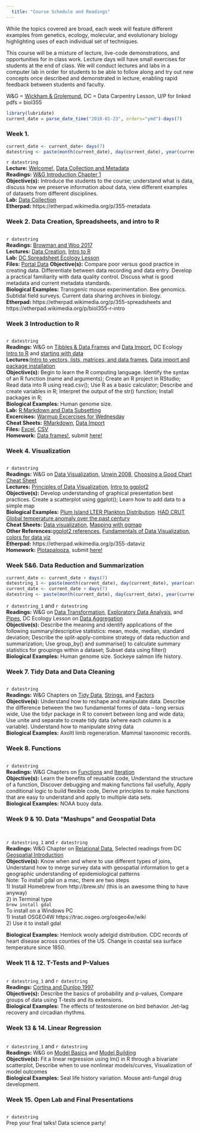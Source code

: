 ```yaml
---  
  title: "Course Schedule and Readings"  
---  
```

  While the topics covered are broad, each week will feature different examples from genetics, ecology, molecular, and evolutionary biology highlighting uses of each individual set of techniques.    
  
This course will be a mixture of lecture, live-code demonstrations, and opportunities for in class work. Lecture days will have small exercises for students at the end of class. We will conduct lectures and labs in a computer lab in order for students to be able to follow along and try out new concepts once described and demonstrated in lecture, enabling rapid feedback between students and faculty.
  
W&G = [Wickham & Grolemund](http://r4ds.had.co.nz), DC = Data Carpentry Lesson, U/P for linked pdfs = biol355
    
```r
library(lubridate)
current_date = parse_date_time("2018-01-23", orders="ymd")-days(7)
```
### Week 1.  
```r
current_date <- current_date+ days(7)
datestring <- paste(month(current_date), day(current_date), year(current_date), sep="/")
```
`r datestring`  
__Lecture:__ [Welcome!](./Lectures/01_intro.pdf),  [Data Collection and Metadata](./Lectures/02_data_collection.pdf)  
__Readings:__ [W&G Introduction Chapter 1](http://r4ds.had.co.nz/introduction.html)  
__Objective(s):__ Introduce the students to the course; understand what is data, discuss how we preserve information about data, view different examples of datasets from different disciplines.  
__Lab:__ [Data Collection](./Labs/lab_1_data_collection.html)  
__Etherpad:__ https://etherpad.wikimedia.org/p/355-metadata  

### Week  2. Data Creation, Spreadsheets, and intro to R  
```r
```
`r datestring`  
__Readings:__ [Browman and Woo 2017](./Readings/Browman_and_Woo_Spreadsheets.pdf)  
__Lectures:__  [Data Creation](./Lectures/03_data_creation.html), [Intro to R](./Lectures/04_r_intro.html)  
__Lab:__ [DC Spreadsheet Ecology Lesson](http://www.datacarpentry.org/spreadsheet-ecology-lesson/)  
__Files:__ [Portal Data](https://ndownloader.figshare.com/files/2252083) 
__Objective(s):__ Compare poor versus good practice in creating data. Differentiate between data recording and data entry. Develop a practical familiarity with data quality control. Discuss what is good metadata and current metadata standards.  
__Biological Examples:__ Transgenic mouse experimentation. Bee genomics. Subtidal field surveys. Current data sharing archives in biology.  
__Etherpad:__ https://etherpad.wikimedia.org/p/355-spreadsheets and https://etherpad.wikimedia.org/p/biol355-r-intro    
  
### Week  3 Introduction to R 
```r
```
`r datestring`  
__Readings:__ W&G on [Tibbles & Data Frames](http://r4ds.had.co.nz/tibbles.html) and [Data Import](http://r4ds.had.co.nz/data-import.html), DC Ecology [Intro to R](http://www.datacarpentry.org/R-ecology-lesson/01-intro-to-r.html) and [starting with data](http://www.datacarpentry.org/R-ecology-lesson/02-starting-with-data.html)  
__Lectures:__[Intro to vectors, lists, matrices, and data frames](./Lectures/05_r_intro_list_matrix_df.html), [Data import and package installation](./Lectures/06_read_data_libraries.html)  
__Objective(s):__  Begin to learn the R computing language. Identify the syntax of an R function (name and arguments); Create an R project in RStudio; Read data into R using read.csv(); Use R as a basic calculator; Describe and create variables in R; Interpret the output of the str() function; Install packages in R;  
__Biological Examples:__ Human genome size.   
__Lab:__ [R Markdown and Data Subsetting](./Labs/Lab_Rmarkdown_Subsetting.html)  
__Excercises:__ [Warmup Excercises for Wednesday](./Labs/lab_2_warmup.html)  
__Cheat Sheets:__ [RMarkdown](https://www.rstudio.com/wp-content/uploads/2015/02/rmarkdown-cheatsheet.pdf), [Data Import](https://github.com/rstudio/cheatsheets/raw/master/data-import.pdf)  
__Files:__ [Excel](./Data/my_data.xlsx), [CSV](./Data/my_data.csv)     
__Homework:__ [Data frames!](./Assignments/2_data_frames.html), submit [here!](https://www.dropbox.com/request/e8pfG6vDPn47TsIIa0sS)    

### Week 4. Visualization 
```r
```
`r datestring`  
__Readings:__ W&G on [Data Visualization](http://r4ds.had.co.nz/data-visualisation.html),  [Unwin 2008](./Readings/Unwin_2008_dataviz.pdf), [Choosing a Good Chart Cheat Sheet](./Readings/choosing-a-good-chart-09.pdf)  
__Lectures:__ [Principles of Data Visualization](./Lectures/07_data_viz_principles.pdf), [Intro to ggplot2](./Lectures/08_ggplot_intro.html)  
__Objective(s):__  Develop understanding of graphical presentation best practices. Create a scatterplot using ggplot(); Learn how to add data to a simple map    
__Biological Examples:__  [Plum Island LTER Plankton Distribution](./Lectures/data/EST-PR-PlanktonChemTax.xls). [HAD CRUT Global temperature anomaly over the past century](./Lectures/data/hadcrut_temp_anomoly_1850_2015.csv)  
__Cheat Sheets:__ [Data visualization](https://github.com/rstudio/cheatsheets/raw/master/data-visualization-2.1.pdf), [Mapping with ggmap](https://www.nceas.ucsb.edu/~frazier/RSpatialGuides/ggmap/ggmapCheatsheet.pdf)  
__Other References:__[ggplot2 references](http://ggplot2.tidyverse.org/reference/), [Fundamentals of Data Visualization](http://serialmentor.com/dataviz/), [colors for data viz](https://lisacharlotterost.github.io/2016/04/22/Colors-for-DataVis/)  
__Etherpad:__ https://etherpad.wikimedia.org/p/355-dataviz  
__Homework:__ [Plotapalooza](./Assignments/3_ggplot_intro.html), submit [here!](https://www.dropbox.com/request/9whCDDUB8TNByJ5KbkoP)

### Week  5&6. Data Reduction and Summarization
```r
current_date <- current_date + days(7)
datestring_1 <- paste(month(current_date), day(current_date), year(current_date), sep="/")
current_date <- current_date + days(7)
datestring <- paste(month(current_date), day(current_date), year(current_date), sep="/")
```
`r datestring_1` and `r datestring`  
__Readings:__ W&G on [Data Transformation](http://r4ds.had.co.nz/transform.html), [Exploratory Data Analysis](http://r4ds.had.co.nz/exploratory-data-analysis.html), and [Pipes](http://r4ds.had.co.nz/pipes.html), DC Ecology Lesson on [Data Aggregation](http://www.datacarpentry.org/R-ecology-lesson/03-dplyr.html)  
__Objective(s):__ Describe the meaning and identify applications of the following summary/descriptive statistics: mean, mode, median, standard deviation; Describe the split-apply-combine strategy of data reduction and summarization; Use group_by() and summarise() to calculate summary statistics for groupings within a dataset; Subset data using filter()  
__Biological Examples:__ Human genome size. Sockeye salmon life history.  

### Week  7. Tidy Data and Data Cleaning
```r
```
`r datestring`  
__Readings:__ W&G Chapters on [Tidy Data](http://r4ds.had.co.nz/tidy-data.html), [Strings](http://r4ds.had.co.nz/strings.html), and [Factors](http://r4ds.had.co.nz/factors.html)  
__Objective(s):__ Understand how to reshape and manipulate data. Describe the difference between the two fundamental forms of data – long versus wide, Use the tidyr package in R to convert between long and wide data; Use unite and separate to create tidy data (where each column is a variable). Understand how to manipulate string data  
__Biological Examples:__ Axoltl limb regeneration. Mammal taxonomic records.  

### Week  8. Functions 
```r
```
`r datestring`  
__Readings:__ W&G Chapters on [Functions](http://r4ds.had.co.nz/functions.html) and [Iteration](http://r4ds.had.co.nz/iteration.html)  
__Objective(s):__ Learn the benefits of reusable code, Understand the structure of a function, Discover debugging and making functions fail usefully, Apply conditional logic to build flexible code, Derive principles to make functions that are easy to understand and apply to multiple data sets.  
__Biological Examples:__ NOAA buoy data.  

### Week  9 & 10. Data "Mashups" and Geospatial Data
```r
```
```r
```
`r datestring_1` and `r datestring`  
__Readings:__  W&G Chapter on [Relational Data](http://r4ds.had.co.nz/relational-data.html), Selected readings from DC [Geospatial Introduction](http://www.datacarpentry.org/R-spatial-raster-vector-lesson/)  
__Objective(s):__ Know when and where to use different types of joins, Understand how to merge survey data with geospatial information to get a geographic understanding of epidemiological patterns  
Note: To install gdal on a mac, there are two steps  
1) Install Homebrew from http://brew.sh/ (this is an awesome thing to have anyway)  
2) in Terminal type  
`brew install gdal`  
To install on a Windows PC  
1) Install OSGEO4W https://trac.osgeo.org/osgeo4w/wiki  
2) Use it to install gdal  

__Biological Examples:__ Hemlock wooly adelgid distribution. CDC records of heart disease across counties of the US. Change in coastal sea surface temperature since 1850.  

### Week  11 & 12. T-Tests and P-Values 
```r
```
`r datestring_1` and `r datestring`  
__Readings:__ [Cortina and Dunlop 1997](./Readings/cortina and Dunlop 1997 significance testing p value.pdf)  
__Objective(s):__ Describe the basics of probability and p-values, Compare groups of data using T-tests and its extensions.  
__Biological Examples:__ The effects of testosterone on bird behavior. Jet-lag recovery and circadian rhythms.   

### Week  13 & 14. Linear Regression 
```r
```
`r datestring_1` and `r datestring`  
__Readings:__  W&G on [Model Basics](http://r4ds.had.co.nz/model-basics.html) and [Model Building](http://r4ds.had.co.nz/model-building.html)  
__Objective(s):__ Fit a linear regression using lm() in R through a bivariate scatterplot, Describe when to use nonlinear models/curves, Visualization of model outcomes  
__Biological Examples:__ Seal life history variation. Mouse anti-fungal drug development.   

### Week  15. Open Lab and Final Presentations
```r
```
`r datestring`  
Prep your final talks! Data science party!